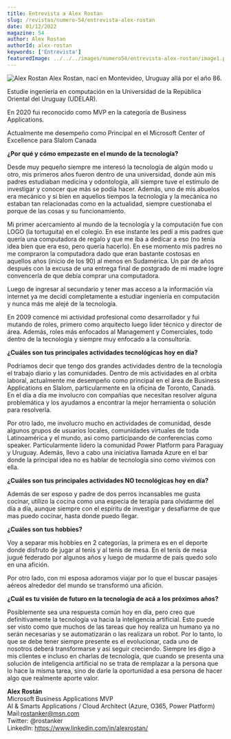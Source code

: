 ```yaml
---
title: Entrevista a Alex Rostan
slug: /revistas/numero-54/entrevista-alex-rostan
date: 01/12/2022
magazine: 54
author: Alex Rostan
authorId: alex-rostan
keywords: ['Entrevista']
featuredImage: ../../../images/numero54/entrevista-alex-rostan/image1.png
---
```


![Alex Rostan](../../../images/numero54/entrevista-alex-rostan/image1.png#author) Alex Rostan, nací en Montevideo, Uruguay allá por el año 86.

Estudie ingeniería en computación en la Universidad de la República Oriental del Uruguay (UDELAR).

En 2020 fui reconocido como MVP en la categoría de Business Applications.

Actualmente me desempeño como Principal en el Microsoft Center of Excellence para Slalom Canada


**¿Por qué y cómo empezaste en el mundo de la tecnología?**

Desde muy pequeño siempre me interesó la tecnología de algún modo u
otro, mis primeros años fueron dentro de una universidad, donde aún mis
padres estudiaban medicina y odontología, allí siempre tuve el estímulo
de investigar y conocer que más se podía hacer. Además, uno de mis
abuelos era mecánico y si bien en aquellos tiempos la tecnología y la
mecánica no estaban tan relacionadas como en la actualidad, siempre
cuestionaba el porque de las cosas y su funcionamiento.

Mi primer acercamiento al mundo de la tecnología y la computación fue
con LOGO (la tortuguita) en el colegio. En ese instante les pedí a mis
padres que quería una computadora de regalo y que me iba a dedicar a eso
(no tenía idea bien que era eso, pero quería hacerlo). En ese momento
mis padres no me compraron la computadora dado que eran bastante
costosas en aquellos años (inicio de los 90) al menos en Sudamérica. Un
par de años después con la excusa de una entrega final de postgrado de
mi madre logre convencerla de que debía comprar una computadora.

Luego de ingresar al secundario y tener mas acceso a la información vía
internet ya me decidí completamente a estudiar ingeniería en computación
y nunca más me alejé de la tecnología.

En 2009 comencé mi actividad profesional como desarrollador y fui
mutando de roles, primero como arquitecto luego líder técnico y director
de área. Además, roles más enfocados al Management y Comerciales, todo
dentro de la tecnología y siempre muy enfocado a la consultoría.

**¿Cuáles son tus principales actividades tecnológicas hoy en día?**

Podríamos decir que tengo dos grandes actividades dentro de la
tecnología el trabajo diario y las comunidades. Dentro de mis
actividades en al orbita laboral, actualmente me desempeño como
principal en el área de Business Applications en Slalom, particularmente
en la oficina de Toronto, Canadá. En el día a día me involucro con
compañías que necesitan resolver alguna problemática y los ayudamos a
encontrar la mejor herramienta o solución para resolverla.

Por otro lado, me involucro mucho en actividades de comunidad, desde
algunos grupos de usuarios locales, comunidades virtuales de toda
Latinoamérica y el mundo, así como participando de conferencias como
speaker. Particularmente lidero la comunidad Power Platform para
Paraguay y Uruguay. Además, llevo a cabo una iniciativa llamada Azure en
el bar donde la principal idea no es hablar de tecnología sino como
vivimos con ella.

**¿Cuáles son tus principales actividades NO tecnológicas hoy en día?**

Además de ser esposo y padre de dos perros incansables me gusta cocinar,
utilizo la cocina como una especia de terapia para olvidarme del día a
día, aunque siempre con el espíritu de investigar y desafiarme de que
mas puedo cocinar, hasta donde puedo llegar.

**¿Cuáles son tus hobbies?**

Voy a separar mis hobbies en 2 categorías, la primera es en el deporte
donde disfruto de jugar al tenis y al tenis de mesa. En el tenis de mesa
jugué federado por algunos años y luego de mudarme de país quedo solo en
una afición.

Por otro lado, con mi esposa adoramos viajar por lo que el buscar
pasajes aéreos alrededor del mundo se transformó una afición.

**¿Cuál es tu visión de futuro en la tecnología de acá a los próximos años?**

Posiblemente sea una respuesta común hoy en día, pero creo que
definitivamente la tecnología va hacia la inteligencia artificial. Esto
puede ser visto como que muchos de las tareas que hoy realiza un humano
ya no serán necesarias y se automatizarán o las realizara un robot. Por
lo tanto, lo que se debe tener siempre presente es el evolucionar, cada
uno de nosotros deberá transformarse y así seguir creciendo. Siempre les
digo a mis clientes e incluso en charlas de tecnología, que cuando se
presenta una solución de inteligencia artificial no se trata de
remplazar a la persona que lo hace la misma tarea, sino de darle la
oportunidad a esa persona de hacer algo que realmente aporte valor.

**Alex Rostán**  <br />
Microsoft Business Applications MVP   <br />
AI & Smarts Applications / Cloud Architect (Azure, O365, Power Platform)   <br />
Mail:<rostanker@msn.com>   <br />
Twitter: @rostanker   <br />
LinkedIn: <https://www.linkedin.com/in/alexrostan/>

